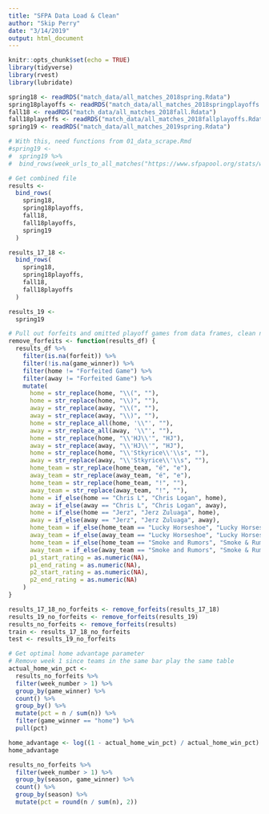 ```yaml
---
title: "SFPA Data Load & Clean"
author: "Skip Perry"
date: "3/14/2019"
output: html_document
---
```


```r
knitr::opts_chunk$set(echo = TRUE)
library(tidyverse)
library(rvest)
library(lubridate)
```

```r
spring18 <- readRDS("match_data/all_matches_2018spring.Rdata")
spring18playoffs <- readRDS("match_data/all_matches_2018springplayoffs.Rdata")
fall18 <- readRDS("match_data/all_matches_2018fall.Rdata")
fall18playoffs <- readRDS("match_data/all_matches_2018fallplayoffs.Rdata")
spring19 <- readRDS("match_data/all_matches_2019spring.Rdata")

# With this, need functions from 01_data_scrape.Rmd
#spring19 <- 
#  spring19 %>% 
#  bind_rows(week_urls_to_all_matches("https://www.sfpapool.org/stats/week/62/"))

# Get combined file
results <-
  bind_rows(
    spring18,
    spring18playoffs,
    fall18,
    fall18playoffs,
    spring19
  )

results_17_18 <-
  bind_rows(
    spring18,
    spring18playoffs,
    fall18,
    fall18playoffs
  )

results_19 <-
  spring19

# Pull out forfeits and omitted playoff games from data frames, clean names
remove_forfeits <- function(results_df) {
  results_df %>% 
    filter(is.na(forfeit)) %>% 
    filter(!is.na(game_winner)) %>% 
    filter(home != "Forfeited Game") %>% 
    filter(away != "Forfeited Game") %>% 
    mutate(
      home = str_replace(home, "\\(", ""),
      home = str_replace(home, "\\)", ""),
      away = str_replace(away, "\\(", ""),
      away = str_replace(away, "\\)", ""),
      home = str_replace_all(home, '\\"', ""),
      away = str_replace_all(away, '\\"', ""),
      home = str_replace(home, "\\'HJ\\'", "HJ"),
      away = str_replace(away, "\\'HJ\\'", "HJ"),
      home = str_replace(home, "\\'Stkyrice\\'\\s", ""),
      away = str_replace(away, "\\'Stkyrice\\'\\s", ""),
      home_team = str_replace(home_team, "é", "e"),
      away_team = str_replace(away_team, "é", "e"),
      home_team = str_replace(home_team, "!", ""),
      away_team = str_replace(away_team, "!", ""),
      home = if_else(home == "Chris L", "Chris Logan", home),
      away = if_else(away == "Chris L", "Chris Logan", away),
      home = if_else(home == "Jerz", "Jerz Zuluaga", home),
      away = if_else(away == "Jerz", "Jerz Zuluaga", away),
      home_team = if_else(home_team == "Lucky Horseshoe", "Lucky Horseshoe Caballeros", home_team),
      away_team = if_else(away_team == "Lucky Horseshoe", "Lucky Horseshoe Caballeros", away_team),
      home_team = if_else(home_team == "Smoke and Rumors", "Smoke & Rumors", home_team),
      away_team = if_else(away_team == "Smoke and Rumors", "Smoke & Rumors", away_team),
      p1_start_rating = as.numeric(NA), 
      p1_end_rating = as.numeric(NA),
      p2_start_rating = as.numeric(NA), 
      p2_end_rating = as.numeric(NA)
    )
}

results_17_18_no_forfeits <- remove_forfeits(results_17_18)
results_19_no_forfeits <- remove_forfeits(results_19)
results_no_forfeits <- remove_forfeits(results)
train <- results_17_18_no_forfeits
test <- results_19_no_forfeits

# Get optimal home advantage parameter
# Remove week 1 since teams in the same bar play the same table
actual_home_win_pct <- 
  results_no_forfeits %>% 
  filter(week_number > 1) %>% 
  group_by(game_winner) %>% 
  count() %>% 
  group_by() %>% 
  mutate(pct = n / sum(n)) %>% 
  filter(game_winner == "home") %>% 
  pull(pct)

home_advantage <- log((1 - actual_home_win_pct) / actual_home_win_pct) / log(10) * -400
home_advantage

results_no_forfeits %>% 
  filter(week_number > 1) %>% 
  group_by(season, game_winner) %>% 
  count() %>% 
  group_by(season) %>% 
  mutate(pct = round(n / sum(n), 2))
```
